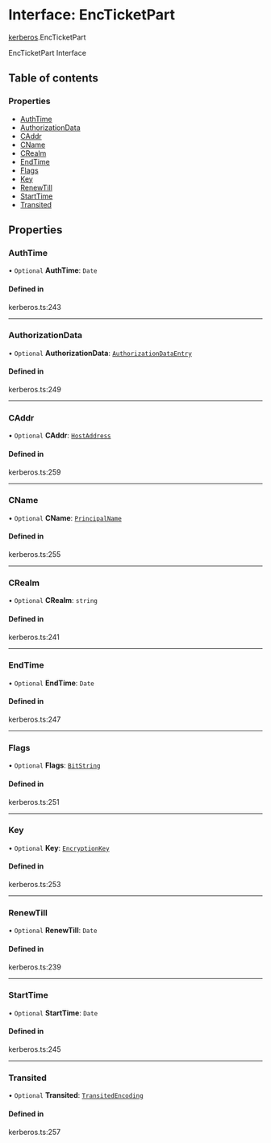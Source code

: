 # Interface: EncTicketPart

[kerberos](/templates/protocols/javascript/modules/kerberos).EncTicketPart

EncTicketPart Interface

## Table of contents

### Properties

- [AuthTime](/templates/protocols/javascript/modules/kerberos.EncTicketPart#authtime)
- [AuthorizationData](/templates/protocols/javascript/modules/kerberos.EncTicketPart#authorizationdata)
- [CAddr](/templates/protocols/javascript/modules/kerberos.EncTicketPart#caddr)
- [CName](/templates/protocols/javascript/modules/kerberos.EncTicketPart#cname)
- [CRealm](/templates/protocols/javascript/modules/kerberos.EncTicketPart#crealm)
- [EndTime](/templates/protocols/javascript/modules/kerberos.EncTicketPart#endtime)
- [Flags](/templates/protocols/javascript/modules/kerberos.EncTicketPart#flags)
- [Key](/templates/protocols/javascript/modules/kerberos.EncTicketPart#key)
- [RenewTill](/templates/protocols/javascript/modules/kerberos.EncTicketPart#renewtill)
- [StartTime](/templates/protocols/javascript/modules/kerberos.EncTicketPart#starttime)
- [Transited](/templates/protocols/javascript/modules/kerberos.EncTicketPart#transited)

## Properties

### AuthTime

• `Optional` **AuthTime**: `Date`

#### Defined in

kerberos.ts:243

___

### AuthorizationData

• `Optional` **AuthorizationData**: [`AuthorizationDataEntry`](/templates/protocols/javascript/modules/kerberos.AuthorizationDataEntry)

#### Defined in

kerberos.ts:249

___

### CAddr

• `Optional` **CAddr**: [`HostAddress`](/templates/protocols/javascript/modules/kerberos.HostAddress)

#### Defined in

kerberos.ts:259

___

### CName

• `Optional` **CName**: [`PrincipalName`](/templates/protocols/javascript/modules/kerberos.PrincipalName)

#### Defined in

kerberos.ts:255

___

### CRealm

• `Optional` **CRealm**: `string`

#### Defined in

kerberos.ts:241

___

### EndTime

• `Optional` **EndTime**: `Date`

#### Defined in

kerberos.ts:247

___

### Flags

• `Optional` **Flags**: [`BitString`](/templates/protocols/javascript/modules/kerberos.BitString)

#### Defined in

kerberos.ts:251

___

### Key

• `Optional` **Key**: [`EncryptionKey`](/templates/protocols/javascript/modules/kerberos.EncryptionKey)

#### Defined in

kerberos.ts:253

___

### RenewTill

• `Optional` **RenewTill**: `Date`

#### Defined in

kerberos.ts:239

___

### StartTime

• `Optional` **StartTime**: `Date`

#### Defined in

kerberos.ts:245

___

### Transited

• `Optional` **Transited**: [`TransitedEncoding`](/templates/protocols/javascript/modules/kerberos.TransitedEncoding)

#### Defined in

kerberos.ts:257
